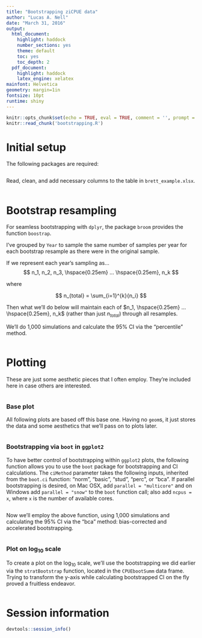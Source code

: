 ```yaml
---
title: "Bootstrapping ziCPUE data"
author: "Lucas A. Nell"
date: "March 31, 2016"
output:
  html_document:
    highlight: haddock
    number_sections: yes
    theme: default
    toc: yes
    toc_depth: 2
  pdf_document:
    highlight: haddock
    latex_engine: xelatex
mainfont: Helvetica
geometry: margin=1in
fontsize: 10pt
runtime: shiny
---
```


```r
knitr::opts_chunk$set(echo = TRUE, eval = TRUE, comment = '', prompt = FALSE)
knitr::read_chunk('bootstrapping.R')
```


# Initial setup

The following packages are required:

```r
```


Read, clean, and add necessary columns to the table in `brett_example.xlsx`.

```r
```


# Bootstrap resampling

For seamless bootstrapping with `dplyr`, the package `broom` provides the function
`boostrap`.

I've grouped by `Year` to sample the same number of samples per year for each 
bootstrap resample as there were in the original sample.

If we represent each year's sampling as...
$$
n_1, n_2, n_3, \hspace{0.25em} ... \hspace{0.25em}, n_k
$$

where

$$
n_{total} = \sum_{i=1}^{k}{n_i}
$$

Then what we'll do below will maintain each of 
$n_1, \hspace{0.25em} ... \hspace{0.25em}, n_k$ 
(rather than just $n_{total}$) through all resamples.

We'll do 1,000 simulations and calculate the 95% CI via the "percentile" method.

```r
```



# Plotting


These are just some aesthetic pieces that I often employ. They're included here in case
others are interested.

```r
```


### Base plot

All following plots are based off this base one. Having no `geom`s, it just stores the
data and some aesthetics that we'll pass on to plots later.

```r
```

### Bootstrapping via `boot` in `ggplot2`

To have better control of bootstrapping within `ggplot2` plots, the following function
allows you to use the `boot` package for bootstrapping and CI calculations. The 
`ciMethod` parameter takes the following inputs, inherited from the `boot.ci` function:
"norm", "basic", "stud", "perc", or "bca". If parallel bootstrapping is desired, on 
Mac OSX, add `parallel = "multicore"` and on Windows add `parallel = "snow"` to the
`boot` function call; also add `ncpus = x`, where `x` is the number of available cores.

```r
```


Now we'll employ the above function, using 1,000 simulations and calculating the 95% CI
via the "bca" method: bias-corrected and accelerated bootstrapping.

```r
```


### Plot on log~10~ scale

To create a plot on the log~10~ scale, we'll use the bootstrapping we did earlier via
the `stratBootstrap` function, located in the `CPUEbootSumm` data frame. Trying to 
transform the y-axis while calculating bootstrapped CI on the fly proved a fruitless
endeavor.

```r
```





# Session information


```r
devtools::session_info()
```



<!---
rmarkdown::render('bootstrapping.Rmd', output_file = 'bootstrapping.html')
-->